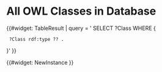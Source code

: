 = All OWL Classes in Database =
{{#widget: TableResult |
query = '
SELECT ?Class WHERE { 
  ?Class rdf:type ?? .  
}'
}}

{{#widget: NewInstance }}